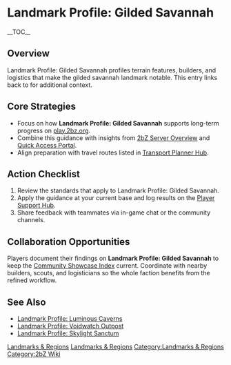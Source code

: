 {{Short description|Landmark Profile: Gilded Savannah profiles terrain features, builders, and logistics that make the gilded savannah landmark notable}}
= Landmark Profile: Gilded Savannah =
{{2bZ Navbox}}
__TOC__

== Overview ==
Landmark Profile: Gilded Savannah profiles terrain features, builders, and logistics that
make the gilded savannah landmark notable. This entry links back to [[Category:Landmarks &
Regions|Landmarks & Regions]] for additional context.

== Core Strategies ==
* Focus on how '''Landmark Profile: Gilded Savannah''' supports long-term progress on [[play.2bz.org]].
* Combine this guidance with insights from [[2bZ Server Overview]] and [[Quick Access Portal]].
* Align preparation with travel routes listed in [[Transport Planner Hub]].

== Action Checklist ==
# Review the [[Category:Landmarks & Regions|Landmarks & Regions]] standards that apply to Landmark Profile: Gilded Savannah.
# Apply the guidance at your current base and log results on the [[Player Support Hub]].
# Share feedback with teammates via in-game chat or the community channels.

== Collaboration Opportunities ==
Players document their findings on '''Landmark Profile: Gilded Savannah''' to keep the
[[Community Showcase Index]] current. Coordinate with nearby builders, scouts, and
logisticians so the whole faction benefits from the refined workflow.

== See Also ==
* [[Landmark Profile: Luminous Caverns]]
* [[Landmark Profile: Voidwatch Outpost]]
* [[Landmark Profile: Skylight Sanctum]]

[[Category:Landmarks & Regions]]
[[Category:2bZ Wiki]]
